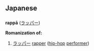 == Japanese ==

=== {{Romaji}} ===

'''rapp&#257;''' ([[ラッパー]])

'''Romanization of:'''

# [[ラッパー]] [[rapper]] ([[hip-hop]] [[performer]])
